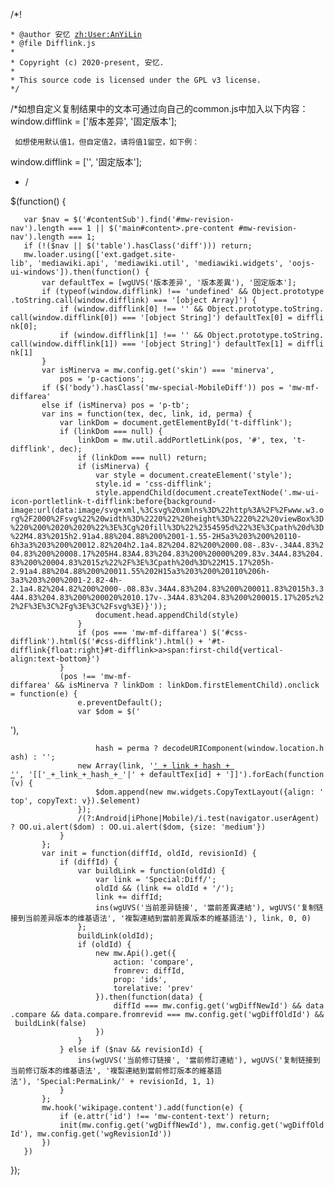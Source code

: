 /*!
 * @author 安忆 [[zh:User:AnYiLin|zh:User:AnYiLin]]
 * @file Difflink.js
 *
 * Copyright (c) 2020-present, 安忆.
 *
 * This source code is licensed under the GPL v3 license.
 */
/*如想自定义复制结果中的文本可通过向自己的common.js中加入以下内容：
window.difflink = ['版本差异', '固定版本'];
  如想使用默认值1，但自定值2，请将值1留空，如下例：
window.difflink = ['', '固定版本'];
*/
$(function() {
	var $nav = $('#contentSub').find('#mw-revision-nav').length === 1 || $('main#content>.pre-content #mw-revision-nav').length === 1;
	if (!($nav || $('table').hasClass('diff'))) return;
	mw.loader.using(['ext.gadget.site-lib', 'mediawiki.api', 'mediawiki.util', 'mediawiki.widgets', 'oojs-ui-windows']).then(function() {
		var defaultTex = [wgUVS('版本差异', '版本差異'), '固定版本'];
		if (typeof(window.difflink) !== 'undefined' && Object.prototype.toString.call(window.difflink) === '[object Array]') {
			if (window.difflink[0] !== '' && Object.prototype.toString.call(window.difflink[0]) === '[object String]') defaultTex[0] = difflink[0];
			if (window.difflink[1] !== '' && Object.prototype.toString.call(window.difflink[1]) === '[object String]') defaultTex[1] = difflink[1]
		}
		var isMinerva = mw.config.get('skin') === 'minerva',
			pos = 'p-cactions';
		if ($('body').hasClass('mw-special-MobileDiff')) pos = 'mw-mf-diffarea'
		else if (isMinerva) pos = 'p-tb';
		var ins = function(tex, dec, link, id, perma) {
			var linkDom = document.getElementById('t-difflink');
			if (linkDom === null) {
				linkDom = mw.util.addPortletLink(pos, '#', tex, 't-difflink', dec);
				if (linkDom === null) return;
				if (isMinerva) {
					var style = document.createElement('style');
					style.id = 'css-difflink';
					style.appendChild(document.createTextNode('.mw-ui-icon-portletlink-t-difflink:before{background-image:url(data:image/svg+xml,%3Csvg%20xmlns%3D%22http%3A%2F%2Fwww.w3.org%2F2000%2Fsvg%22%20width%3D%2220%22%20height%3D%2220%22%20viewBox%3D%220%200%2020%2020%22%3E%3Cg%20fill%3D%22%2354595d%22%3E%3Cpath%20d%3D%22M4.83%2015h2.91a4.88%204.88%200%2001-1.55-2H5a3%203%200%20110-6h3a3%203%200%20012.82%204h2.1a4.82%204.82%200%2000.08-.83v-.34A4.83%204.83%200%20008.17%205H4.83A4.83%204.83%200%20000%209.83v.34A4.83%204.83%200%20004.83%2015z%22%2F%3E%3Cpath%20d%3D%22M15.17%205h-2.91a4.88%204.88%200%20011.55%202H15a3%203%200%20110%206h-3a3%203%200%2001-2.82-4h-2.1a4.82%204.82%200%2000-.08.83v.34A4.83%204.83%200%200011.83%2015h3.34A4.83%204.83%200%200020%2010.17v-.34A4.83%204.83%200%200015.17%205z%22%2F%3E%3C%2Fg%3E%3C%2Fsvg%3E)}'));
					document.head.appendChild(style)
				}
				if (pos === 'mw-mf-diffarea') $('#css-difflink').html($('#css-difflink').html() + '#t-difflink{float:right}#t-difflink>a>span:first-child{vertical-align:text-bottom}')
			}
			(pos !== 'mw-mf-diffarea' && isMinerva ? linkDom : linkDom.firstElementChild).onclick = function(e) {
				e.preventDefault();
				var $dom = $('<div>'),
					hash = perma ? decodeURIComponent(window.location.hash) : '';
				new Array(link, '[['_+_link_+_hash_+_'|' + link + hash + ']]', '[['_+_link_+_hash_+_'|' + defaultTex[id] + ']]').forEach(function(v) {
					$dom.append(new mw.widgets.CopyTextLayout({align: 'top', copyText: v}).$element)
				});
				/(?:Android|iPhone|Mobile)/i.test(navigator.userAgent) ? OO.ui.alert($dom) : OO.ui.alert($dom, {size: 'medium'})
			}
		};
		var init = function(diffId, oldId, revisionId) {
			if (diffId) {
				var buildLink = function(oldId) {
					var link = 'Special:Diff/';
					oldId && (link += oldId + '/');
					link += diffId;
					ins(wgUVS('当前差异链接', '當前差異連結'), wgUVS('复制链接到当前差异版本的维基语法', '複製連結到當前差異版本的維基語法'), link, 0, 0)
				};
				buildLink(oldId);
				if (oldId) {
					new mw.Api().get({
						action: 'compare',
						fromrev: diffId,
						prop: 'ids',
						torelative: 'prev'
					}).then(function(data) {
						diffId === mw.config.get('wgDiffNewId') && data.compare && data.compare.fromrevid === mw.config.get('wgDiffOldId') && buildLink(false)
					})
				}
			} else if ($nav && revisionId) {
				ins(wgUVS('当前修订链接', '當前修訂連結'), wgUVS('复制链接到当前修订版本的维基语法', '複製連結到當前修訂版本的維基語法'), 'Special:PermaLink/' + revisionId, 1, 1)
			}
		};
		mw.hook('wikipage.content').add(function(e) {
			if (e.attr('id') !== 'mw-content-text') return;
			init(mw.config.get('wgDiffNewId'), mw.config.get('wgDiffOldId'), mw.config.get('wgRevisionId'))
		})
	})
});